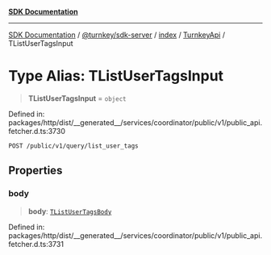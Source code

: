 [**SDK Documentation**](../../../../../../README.mdx)

***

[SDK Documentation](../../../../../../packages.mdx) / [@turnkey/sdk-server](../../../../README.mdx) / [index](../../../README.mdx) / [TurnkeyApi](../README.mdx) / TListUserTagsInput

# Type Alias: TListUserTagsInput

> **TListUserTagsInput** = `object`

Defined in: packages/http/dist/\_\_generated\_\_/services/coordinator/public/v1/public\_api.fetcher.d.ts:3730

`POST /public/v1/query/list_user_tags`

## Properties

### body

> **body**: [`TListUserTagsBody`](TListUserTagsBody.mdx)

Defined in: packages/http/dist/\_\_generated\_\_/services/coordinator/public/v1/public\_api.fetcher.d.ts:3731
